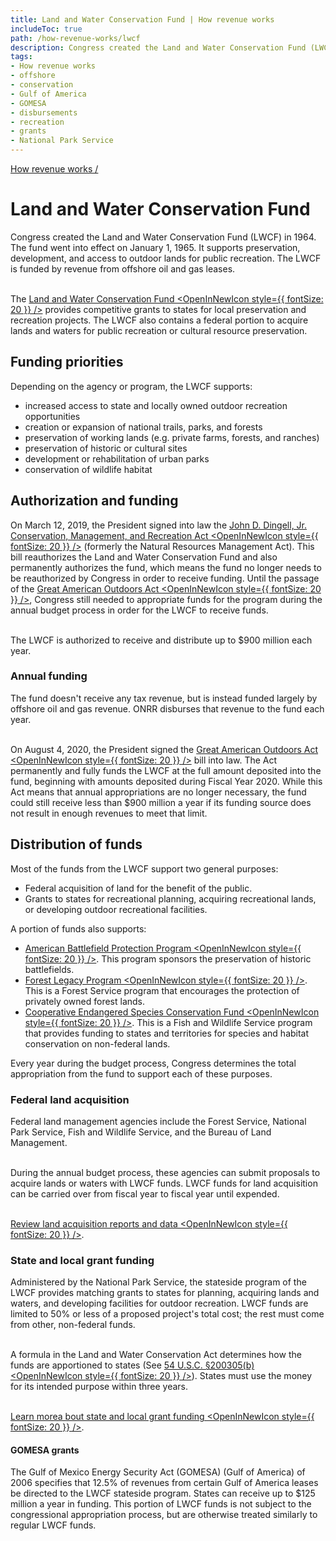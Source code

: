 ```yaml
---
title: Land and Water Conservation Fund | How revenue works
includeToc: true
path: /how-revenue-works/lwcf
description: Congress created the Land and Water Conservation Fund (LWCF) in 1964. The fund went into effect on January 1, 1965. It supports preservation, development, and access to outdoor lands for public recreation. The LWCF is funded by revenue from offshore oil and gas leases.
tags:
- How revenue works
- offshore
- conservation
- Gulf of America
- GOMESA
- disbursements
- recreation
- grants
- National Park Service
---
```


[How revenue works /](/how-revenue-works/)


# Land and Water Conservation Fund

Congress created the Land and Water Conservation Fund (LWCF) in 1964. The fund went into effect on January 1, 1965. It supports preservation, development, and access to outdoor lands for public recreation. The LWCF is funded by revenue from offshore oil and gas leases. <br/><br/>

The [Land and Water Conservation Fund <OpenInNewIcon style={{ fontSize: 20 }} />](https://www.nps.gov/subjects/lwcf/index.htm) provides competitive grants to states for local preservation and recreation projects. The LWCF also contains a federal portion to acquire lands and waters for public recreation or cultural resource preservation.

## Funding priorities
Depending on the agency or program, the LWCF supports:

- increased access to state and locally owned outdoor recreation opportunities
- creation or expansion of national trails, parks, and forests
- preservation of working lands (e.g. private farms, forests, and ranches)
- preservation of historic or cultural sites
- development or rehabilitation of urban parks
- conservation of wildlife habitat

## Authorization and funding

On March 12, 2019, the President signed into law the [John D. Dingell, Jr. Conservation, Management, and Recreation Act <OpenInNewIcon style={{ fontSize: 20 }} />](https://www.congress.gov/bill/116th-congress/senate-bill/47) (formerly the Natural Resources Management Act). This bill reauthorizes the Land and Water Conservation Fund and also permanently <GlossaryTerm>authorizes</GlossaryTerm> the fund, which means the fund no longer needs to be reauthorized by Congress in order to receive funding. Until the passage of the [Great American Outdoors Act <OpenInNewIcon style={{ fontSize: 20 }} />](https://www.congress.gov/bill/116th-congress/house-bill/1957), Congress still needed to <GlossaryTerm>appropriate</GlossaryTerm> funds for the program during the annual budget process in order for the LWCF to receive funds. <br/><br/>

The LWCF is authorized to receive and distribute up to $900 million each year.

### Annual funding
The fund doesn't receive any tax revenue, but is instead funded largely by offshore oil and gas revenue. <GlossaryTerm>ONRR</GlossaryTerm> disburses that revenue to the fund each year. <br/><br/>

On August 4, 2020, the President signed the [Great American Outdoors Act <OpenInNewIcon style={{ fontSize: 20 }} />](https://www.congress.gov/bill/116th-congress/house-bill/1957) bill into law. The Act permanently and fully funds the LWCF at the full amount deposited into the fund, beginning with amounts deposited during Fiscal Year 2020. While this Act means that annual appropriations are no longer necessary, the fund could still receive less than $900 million a year if its funding source does not result in enough revenues to meet that limit.

## Distribution of funds
Most of the funds from the LWCF support two general purposes:

- Federal acquisition of land for the benefit of the public.
- Grants to states for recreational planning, acquiring recreational lands, or developing outdoor recreational facilities.

A portion of funds also supports:

- [American Battlefield Protection Program <OpenInNewIcon style={{ fontSize: 20 }} />](https://www.nps.gov/orgs/2287/index.htm). This program sponsors the preservation of historic battlefields.
- [Forest Legacy Program <OpenInNewIcon style={{ fontSize: 20 }} />](https://www.fs.usda.gov/managing-land/private-land/forest-legacy/program). This is a Forest Service program that encourages the protection of privately owned forest lands.
- [Cooperative Endangered Species Conservation Fund <OpenInNewIcon style={{ fontSize: 20 }} />](https://www.fws.gov/program/endangered-species). This is a Fish and Wildlife Service program that provides funding to states and territories for species and habitat conservation on non-federal lands.

Every year during the budget process, Congress determines the total appropriation from the fund to support each of these purposes.

### Federal land acquisition
Federal land management agencies include the Forest Service, National Park Service, Fish and Wildlife Service, and the Bureau of Land Management. <br/><br/>

During the annual budget process, these agencies can submit proposals to acquire lands or waters with LWCF funds. LWCF funds for land acquisition can be carried over from fiscal year to fiscal year until expended. <br/><br/>

[Review land acquisition reports and data <OpenInNewIcon style={{ fontSize: 20 }} />](https://www.nps.gov/subjects/lwcf/land-acquisition-reports-and-data.htm).

### State and local grant funding
Administered by the National Park Service, the stateside program of the LWCF provides matching grants to states for planning, acquiring lands and waters, and developing facilities for outdoor recreation. LWCF funds are limited to 50% or less of a proposed project's total cost; the rest must come from other, non-federal funds. <br/><br/>

A formula in the Land and Water Conservation Act determines how the funds are apportioned to states (See [54 U.S.C. §200305(b) <OpenInNewIcon style={{ fontSize: 20 }} />](https://www.govinfo.gov/app/details/USCODE-2023-title54/USCODE-2023-title54-subtitleII-chap2003-sec200305)). States must use the money for its intended purpose within three years. <br/><br/>

[Learn morea bout state and local grant funding <OpenInNewIcon style={{ fontSize: 20 }} />](https://www.nps.gov/subjects/lwcf/stateside.htm).

#### GOMESA grants
The Gulf of Mexico Energy Security Act (GOMESA) (Gulf of America) of 2006 specifies that 12.5% of revenues from certain Gulf of America leases be directed to the LWCF stateside program. States can receive up to $125 million a year in funding. This portion of LWCF funds is not subject to the congressional appropriation process, but are otherwise treated similarly to regular LWCF funds.
